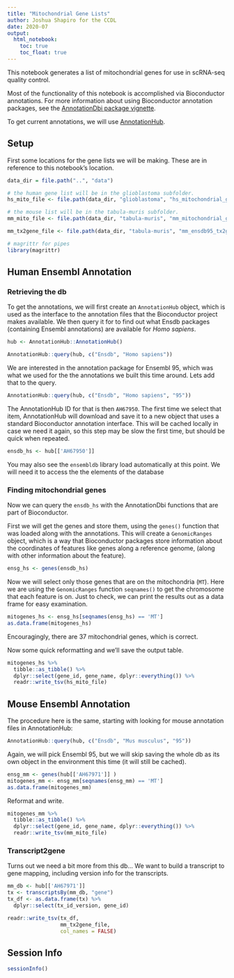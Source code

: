 ```yaml
---
title: "Mitochondrial Gene Lists"
author: Joshua Shapiro for the CCDL
date: 2020-07
output: 
  html_notebook: 
    toc: true
    toc_float: true
---
```


This notebook generates a list of mitochondrial genes for use in scRNA-seq quality control.

Most of the functionality of this notebook is accomplished via Bioconductor annotations. For more information about using Bioconductor annotation packages, see the
[AnnotationDbi package vignette](http://bioconductor.org/packages/release/bioc/vignettes/AnnotationDbi/inst/doc/IntroToAnnotationPackages.pdf).

To get current annotations, we will use [AnnotationHub](https://bioconductor.org/packages/release/bioc/html/AnnotationHub.html).

## Setup

First some locations for the gene lists we will be making. These are in reference to this notebook's location.

```r
data_dir = file.path("..", "data")

# the human gene list will be in the glioblastoma subfolder.
hs_mito_file <- file.path(data_dir, "glioblastoma", "hs_mitochondrial_genes.tsv")

# the mouse list will be in the tabula-muris subfolder.
mm_mito_file <- file.path(data_dir, "tabula-muris", "mm_mitochondrial_genes.tsv")

mm_tx2gene_file <- file.path(data_dir, "tabula-muris", "mm_ensdb95_tx2gene.tsv")

```

```r
# magrittr for pipes
library(magrittr)
```


## Human Ensembl Annotation

### Retrieving the db

To get the annotations, we will first create an `AnnotationHub` object, which is used as the interface to the annotation files that the Bioconductor project makes available.
We then query it for to find out what Ensdb packages (containing Ensembl annotations) are available for *Homo sapiens*.

```r
hub <- AnnotationHub::AnnotationHub()
```

```r
AnnotationHub::query(hub, c("Ensdb", "Homo sapiens"))
```
We are interested in the annotation package for Ensembl 95, which was what we used for the the annotations we built this time around.
Lets add that to the query.

```r
AnnotationHub::query(hub, c("Ensdb", "Homo sapiens", "95"))
```


The AnnotationHub ID for that is then `AH67950`.
The first time we select that item, AnnotationHub will download and save it to a new object that uses a standard Bioconductor annotation interface.
This will be cached locally in case we need it again, so this step may be slow the first time, but should be quick when repeated.

```r
ensdb_hs <- hub[['AH67950']] 
```

You may also see the `ensembldb` library load automatically at this point. 
We will need it to access the the elements of the database

### Finding mitochondrial genes

Now we can query the `ensdb_hs` with the AnnotationDbi functions that are part of Bioconductor.

First we will get the genes and store them, using the `genes()` function that was loaded along with the annotations.
This will create a `GenomicRanges` object, which is a way that Bioconductor packages store information about the coordinates of features like genes along a reference genome, (along with other information about the feature).

```r
ensg_hs <- genes(ensdb_hs)
```

Now we will select only those genes that are on the mitochondria (`MT`).
Here we are using the `GenomicRanges` function `seqnames()` to get the chromosome that each feature is on. 
Just to check, we can print the results out as a data frame for easy examination.

```r
mitogenes_hs <- ensg_hs[seqnames(ensg_hs) == 'MT']
as.data.frame(mitogenes_hs)
```

Encouragingly, there are 37 mitochondrial genes, which is correct.

Now some quick reformatting and we'll save the output table.

```r
mitogenes_hs %>%
  tibble::as_tibble() %>%
  dplyr::select(gene_id, gene_name, dplyr::everything()) %>%
  readr::write_tsv(hs_mito_file)
```

## Mouse Ensembl Annotation

The procedure here is the same, starting with looking for mouse annotation files in AnnotationHub:

```r
AnnotationHub::query(hub, c("Ensdb", "Mus musculus", "95"))
```

Again, we will pick Ensembl 95, but we will skip saving the whole db as its own object in the environment this time (it will still be cached).

```r
ensg_mm <- genes(hub[['AH67971']] )
mitogenes_mm <- ensg_mm[seqnames(ensg_mm) == 'MT']
as.data.frame(mitogenes_mm)
```

Reformat and write.

```r
mitogenes_mm %>%
  tibble::as_tibble() %>%
  dplyr::select(gene_id, gene_name, dplyr::everything()) %>%
  readr::write_tsv(mm_mito_file)
```

### Transcript2gene

Turns out we need a bit more from this db... We want to build a transcript to gene mapping, including version info for the transcripts.

```r
mm_db <- hub[['AH67971']]
tx <- transcriptsBy(mm_db, "gene")
tx_df <- as.data.frame(tx) %>%
  dplyr::select(tx_id_version, gene_id)

readr::write_tsv(tx_df, 
                 mm_tx2gene_file,
                 col_names = FALSE)
```


## Session Info

```r
sessionInfo()
```
